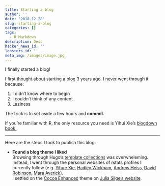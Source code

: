 ```yaml
---
title: Starting a blog
author: ''
date: '2018-12-28'
slug: starting-a-blog
categories: []
tags:
  - R Markdown
description: Desc
hacker_news_id: ''
lobsters_id: ''
meta_img: /images/image.jpg
---
```


I finally started a blog! 

I first thought about starting a blog 3 years ago. I never went through it because:  

1. I didn't know where to begin
2. I couldn't think of any content
3. Laziness

The trick is to set aside a few hours and **commit.** 

If you're familiar with R, the only resource you need is Yihui Xie's [blogdown book.](https://bookdown.org/yihui/blogdown/)

***

Here are the steps I took to publish this blog: 

* **Found a blog theme I liked**
</br> Browsing through Hugo's [template collections](https://themes.gohugo.io) was overwheleming. Instead, I went through the personal websites of rstats profiles I currently follow (e.g. [Yihue Xie](https://yihui.name/), [Hadley Wickham](http://hadley.nz/), [Andrew Heiss](https://www.andrewheiss.com/), [David Robinson](http://varianceexplained.org/), [Mara Averick](https://maraaverick.rbind.io/)). 
</br>I settled on the [Cocoa Enhanced](https://themes.gohugo.io/cocoa-eh-hugo-theme/) theme on [Julia Silge's website](https://juliasilge.com/). 

